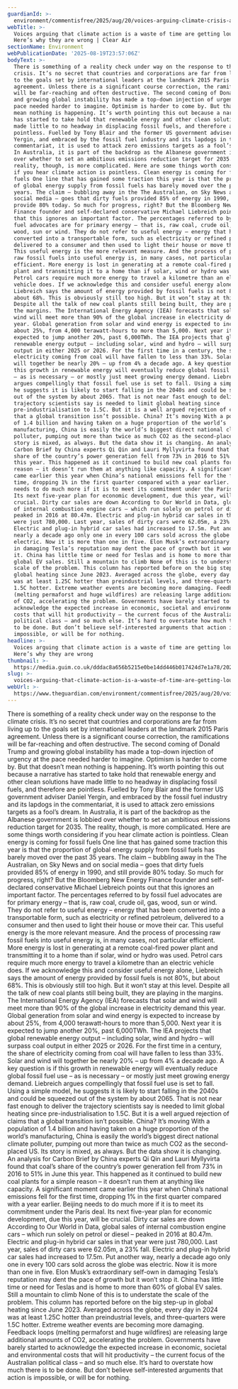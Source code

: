 ```yaml
---
guardianId: >-
  environment/commentisfree/2025/aug/20/voices-arguing-climate-crisis-action-is-a-waste-of-time-are-wrong
webTitle: >-
  Voices arguing that climate action is a waste of time are getting louder.
  Here’s why they are wrong | Clear Air
sectionName: Environment
webPublicationDate: '2025-08-19T23:57:06Z'
bodyText: >-
  There is something of a reality check under way on the response to the climate
  crisis. It’s no secret that countries and corporations are far from living up
  to the goals set by international leaders at the landmark 2015 Paris
  agreement. Unless there is a significant course correction, the ramifications
  will be far-reaching and often destructive. The second coming of Donald Trump
  and growing global instability has made a top-down injection of urgency at the
  pace needed harder to imagine. Optimism is harder to come by. But that doesn’t
  mean nothing is happening. It’s worth pointing this out because a narrative
  has started to take hold that renewable energy and other clean solutions have
  made little to no headway in displacing fossil fuels, and therefore are
  pointless. Fuelled by Tony Blair and the former US government adviser Daniel
  Yergin, and embraced by the fossil fuel industry and its lapdogs in the
  commentariat, it is used to attack zero emissions targets as a fool’s dream.
  In Australia, it is part of the backdrop as the Albanese government is lobbied
  over whether to set an ambitious emissions reduction target for 2035. The
  reality, though, is more complicated. Here are some things worth considering
  if you hear climate action is pointless. Clean energy is coming for fossil
  fuels One line that has gained some traction this year is that the proportion
  of global energy supply from fossil fuels has barely moved over the past 35
  years. The claim – bubbling away in the The Australian, on Sky News and on
  social media – goes that dirty fuels provided 85% of energy in 1990, and still
  provide 80% today. So much for progress, right? But the Bloomberg New Energy
  Finance founder and self-declared conservative Michael Liebreich points out
  that this ignores an important factor. The percentages referred to by fossil
  fuel advocates are for primary energy – that is, raw coal, crude oil, gas,
  wood, sun or wind. They do not refer to useful energy – energy that has been
  converted into a transportable form, such as electricity or refined petroleum,
  delivered to a consumer and then used to light their house or move their car.
  This useful energy is the more relevant measure. And the process of processing
  raw fossil fuels into useful energy is, in many cases, not particular
  efficient. More energy is lost in generating at a remote coal-fired power
  plant and transmitting it to a home than if solar, wind or hydro was used.
  Petrol cars require much more energy to travel a kilometre than an electric
  vehicle does. If we acknowledge this and consider useful energy alone,
  Liebreich says the amount of energy provided by fossil fuels is not 80%, but
  about 68%. This is obviously still too high. But it won’t stay at this level.
  Despite all the talk of new coal plants still being built, they are playing in
  the margins. The International Energy Agency (IEA) forecasts that solar and
  wind will meet more than 90% of the global increase in electricity demand this
  year. Global generation from solar and wind energy is expected to increase by
  about 25%, from 4,000 terawatt-hours to more than 5,000. Next year it is
  expected to jump another 20%, past 6,000TWh. The IEA projects that global
  renewable energy output – including solar, wind and hydro – will surpass coal
  output in either 2025 or 2026. For the first time in a century, the share of
  electricity coming from coal will have fallen to less than 33%. Solar and wind
  will together be nearly 20% – up from 4% a decade ago. A key question is if
  this growth in renewable energy will eventually reduce global fossil fuel use
  – as is necessary – or mostly just meet growing energy demand. Liebreich
  argues compellingly that fossil fuel use is set to fall. Using a simple model,
  he suggests it is likely to start falling in the 2040s and could be squeezed
  out of the system by about 2065. That is not near fast enough to deliver the
  trajectory scientists say is needed to limit global heating since
  pre-industrialisation to 1.5C. But it is a well argued rejection of claims
  that a global transition isn’t possible. China? It’s moving With a population
  of 1.4 billion and having taken on a huge proportion of the world’s
  manufacturing, China is easily the world’s biggest direct national climate
  polluter, pumping out more than twice as much CO2 as the second-placed US. Its
  story is mixed, as always. But the data show it is changing. An analysis for
  Carbon Brief by China experts Qi Qin and Lauri Myllyvirta found that coal’s
  share of the country’s power generation fell from 73% in 2016 to 51% in June
  this year. This happened as it continued to build new coal plants for a simple
  reason – it doesn’t run them at anything like capacity. A significant moment
  came earlier this year when China’s national emissions fell for the first
  time, dropping 1% in the first quarter compared with a year earlier. Beijing
  needs to do much more if it is to meet its commitment under the Paris deal.
  Its next five-year plan for economic development, due this year, will be
  crucial. Dirty car sales are down According to Our World in Data, global sales
  of internal combustion engine cars – which run solely on petrol or diesel –
  peaked in 2016 at 80.47m. Electric and plug-in hybrid car sales in that year
  were just 780,000. Last year, sales of dirty cars were 62.05m, a 23% fall.
  Electric and plug-in hybrid car sales had increased to 17.5m. Put another way,
  nearly a decade ago only one in every 100 cars sold across the globe was
  electric. Now it is more than one in five. Elon Musk’s extraordinary self-own
  in damaging Tesla’s reputation may dent the pace of growth but it won’t stop
  it. China has little time or need for Teslas and is home to more than 60% of
  global EV sales. Still a mountain to climb None of this is to understate the
  scale of the problem. This column has reported before on the big step-up in
  global heating since June 2023. Averaged across the globe, every day in 2024
  was at least 1.25C hotter than preindustrial levels, and three-quarters were
  1.5C hotter. Extreme weather events are becoming more damaging. Feedback loops
  (melting permaforst and huge wildfires) are releasing large additional amounts
  of CO2, accelerating the problem. Governments have barely started to
  acknowledge the expected increase in economic, societal and environmental
  costs that will hit productivity – the current focus of the Australian
  political class – and so much else. It’s hard to overstate how much there is
  to be done. But don’t believe self-interested arguments that action is
  impossible, or will be for nothing.
headline: >-
  Voices arguing that climate action is a waste of time are getting louder.
  Here’s why they are wrong
thumbnail: >-
  https://media.guim.co.uk/dddac8a656b5215e0be14dd446b017424d7e1a78/202_0_2734_2189/500.jpg
slug: >-
  voices-arguing-that-climate-action-is-a-waste-of-time-are-getting-louder-heres-why-they-are-wrong-or-clear-air
webUrl: >-
  https://www.theguardian.com/environment/commentisfree/2025/aug/20/voices-arguing-climate-crisis-action-is-a-waste-of-time-are-wrong
---
```

There is something of a reality check under way on the response to the climate crisis. It’s no secret that countries and corporations are far from living up to the goals set by international leaders at the landmark 2015 Paris agreement. Unless there is a significant course correction, the ramifications will be far-reaching and often destructive. The second coming of Donald Trump and growing global instability has made a top-down injection of urgency at the pace needed harder to imagine. Optimism is harder to come by. But that doesn’t mean nothing is happening. It’s worth pointing this out because a narrative has started to take hold that renewable energy and other clean solutions have made little to no headway in displacing fossil fuels, and therefore are pointless. Fuelled by Tony Blair and the former US government adviser Daniel Yergin, and embraced by the fossil fuel industry and its lapdogs in the commentariat, it is used to attack zero emissions targets as a fool’s dream. In Australia, it is part of the backdrop as the Albanese government is lobbied over whether to set an ambitious emissions reduction target for 2035. The reality, though, is more complicated. Here are some things worth considering if you hear climate action is pointless. Clean energy is coming for fossil fuels One line that has gained some traction this year is that the proportion of global energy supply from fossil fuels has barely moved over the past 35 years. The claim – bubbling away in the The Australian, on Sky News and on social media – goes that dirty fuels provided 85% of energy in 1990, and still provide 80% today. So much for progress, right? But the Bloomberg New Energy Finance founder and self-declared conservative Michael Liebreich points out that this ignores an important factor. The percentages referred to by fossil fuel advocates are for primary energy – that is, raw coal, crude oil, gas, wood, sun or wind. They do not refer to useful energy – energy that has been converted into a transportable form, such as electricity or refined petroleum, delivered to a consumer and then used to light their house or move their car. This useful energy is the more relevant measure. And the process of processing raw fossil fuels into useful energy is, in many cases, not particular efficient. More energy is lost in generating at a remote coal-fired power plant and transmitting it to a home than if solar, wind or hydro was used. Petrol cars require much more energy to travel a kilometre than an electric vehicle does. If we acknowledge this and consider useful energy alone, Liebreich says the amount of energy provided by fossil fuels is not 80%, but about 68%. This is obviously still too high. But it won’t stay at this level. Despite all the talk of new coal plants still being built, they are playing in the margins. The International Energy Agency (IEA) forecasts that solar and wind will meet more than 90% of the global increase in electricity demand this year. Global generation from solar and wind energy is expected to increase by about 25%, from 4,000 terawatt-hours to more than 5,000. Next year it is expected to jump another 20%, past 6,000TWh. The IEA projects that global renewable energy output – including solar, wind and hydro – will surpass coal output in either 2025 or 2026. For the first time in a century, the share of electricity coming from coal will have fallen to less than 33%. Solar and wind will together be nearly 20% – up from 4% a decade ago. A key question is if this growth in renewable energy will eventually reduce global fossil fuel use – as is necessary – or mostly just meet growing energy demand. Liebreich argues compellingly that fossil fuel use is set to fall. Using a simple model, he suggests it is likely to start falling in the 2040s and could be squeezed out of the system by about 2065. That is not near fast enough to deliver the trajectory scientists say is needed to limit global heating since pre-industrialisation to 1.5C. But it is a well argued rejection of claims that a global transition isn’t possible. China? It’s moving With a population of 1.4 billion and having taken on a huge proportion of the world’s manufacturing, China is easily the world’s biggest direct national climate polluter, pumping out more than twice as much CO2 as the second-placed US. Its story is mixed, as always. But the data show it is changing. An analysis for Carbon Brief by China experts Qi Qin and Lauri Myllyvirta found that coal’s share of the country’s power generation fell from 73% in 2016 to 51% in June this year. This happened as it continued to build new coal plants for a simple reason – it doesn’t run them at anything like capacity. A significant moment came earlier this year when China’s national emissions fell for the first time, dropping 1% in the first quarter compared with a year earlier. Beijing needs to do much more if it is to meet its commitment under the Paris deal. Its next five-year plan for economic development, due this year, will be crucial. Dirty car sales are down According to Our World in Data, global sales of internal combustion engine cars – which run solely on petrol or diesel – peaked in 2016 at 80.47m. Electric and plug-in hybrid car sales in that year were just 780,000. Last year, sales of dirty cars were 62.05m, a 23% fall. Electric and plug-in hybrid car sales had increased to 17.5m. Put another way, nearly a decade ago only one in every 100 cars sold across the globe was electric. Now it is more than one in five. Elon Musk’s extraordinary self-own in damaging Tesla’s reputation may dent the pace of growth but it won’t stop it. China has little time or need for Teslas and is home to more than 60% of global EV sales. Still a mountain to climb None of this is to understate the scale of the problem. This column has reported before on the big step-up in global heating since June 2023. Averaged across the globe, every day in 2024 was at least 1.25C hotter than preindustrial levels, and three-quarters were 1.5C hotter. Extreme weather events are becoming more damaging. Feedback loops (melting permaforst and huge wildfires) are releasing large additional amounts of CO2, accelerating the problem. Governments have barely started to acknowledge the expected increase in economic, societal and environmental costs that will hit productivity – the current focus of the Australian political class – and so much else. It’s hard to overstate how much there is to be done. But don’t believe self-interested arguments that action is impossible, or will be for nothing.
